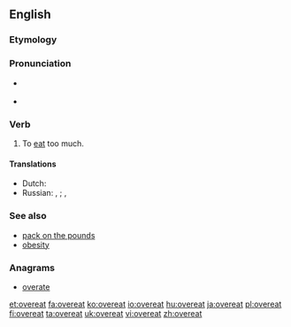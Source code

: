 ==English==

===Etymology===
{{prefix|over|eat}}

===Pronunciation===
* {{a|US}} {{IPA|/ˌoʊvɚˈit/}}
* {{rhymes|iːt}}

===Verb===
{{en-verb|overeats|overeating|overate|overeaten}}

# To [[eat]] too much.

====Translations====
{{trans-top|eat too much}}
* Dutch: {{t+|nl|overeten}}
* Russian: {{t|ru|объедаться|sc=Cyrl|tr=ob"jedát'sja}} {{impf}}, {{t|ru|объесться|sc=Cyrl|tr=ob"jést'sja}} {{pf.}}; {{t|ru|переедать|sc=Cyrl|tr=perejedát'}} {{impf}}, {{t|ru|переесть|sc=Cyrl|tr=perejést'}} {{pf.}}
{{trans-mid}}
{{trans-bottom}}

===See also===
* [[pack on the pounds]]
* [[obesity]]

===Anagrams===
* [[overate#English|overate]]

[[et:overeat]]
[[fa:overeat]]
[[ko:overeat]]
[[io:overeat]]
[[hu:overeat]]
[[ja:overeat]]
[[pl:overeat]]
[[fi:overeat]]
[[ta:overeat]]
[[uk:overeat]]
[[vi:overeat]]
[[zh:overeat]]